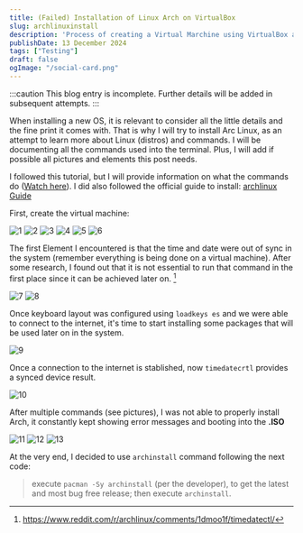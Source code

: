 ```yaml
---
title: (Failed) Installation of Linux Arch on VirtualBox
slug: archlinuxinstall
description: 'Process of creating a Virtual Marchine using VirtualBox and Linux Arch'
publishDate: 13 December 2024
tags: ["Testing"]
draft: false
ogImage: "/social-card.png"
---
```




:::caution
This blog entry is incomplete. Further details will be added in subsequent attempts. 
:::

When installing a new OS, it is relevant to consider all the little details and the fine print it comes with. That is why I will try to install Arc Linux, as an attempt to learn more about Linux (distros) and commands. I will be documenting all the commands used into the terminal. Plus, I will add if possible all pictures and elements this post needs. 

I followed this tutorial, but I will provide information on what the commands do ([Watch here](https://www.youtube.com/watch?v=naVqseLsGqM)). I did also followed the official guide to install: [archlinux Guide](https://wiki.archlinux.org/title/Installation_guide)  

First, create the virtual machine:

![1](https://pub-18229f9d31f241a4b80d8d8a9c50ec52.r2.dev/Screenshot2024-12-12085103.png) 
![2](https://pub-18229f9d31f241a4b80d8d8a9c50ec52.r2.dev/Screenshot2024-12-12085109.png) 
![3](https://pub-18229f9d31f241a4b80d8d8a9c50ec52.r2.dev/Screenshot2024-12-12085113.png) 
![4](https://pub-18229f9d31f241a4b80d8d8a9c50ec52.r2.dev/Screenshot2024-12-12085345.png) 
![5](https://pub-18229f9d31f241a4b80d8d8a9c50ec52.r2.dev/Screenshot2024-12-12085350.png) 
![6](https://pub-18229f9d31f241a4b80d8d8a9c50ec52.r2.dev/Screenshot2024-12-12085408.png) 

The first Element I encountered is that the time and date were out of sync in the system (remember everything is being done on a virtual machine). After some research, I found out that it is not essential to run that command in the first place since it can be achieved later on. [^1]

![7](https://pub-18229f9d31f241a4b80d8d8a9c50ec52.r2.dev/Screenshot2024-12-12085735.png)
![8](https://pub-18229f9d31f241a4b80d8d8a9c50ec52.r2.dev/Screenshot2024-12-12085812.png)

Once keyboard layout was configured using ```loadkeys es``` and we were able to connect to the internet, it's time to start installing some packages that will be used later on in the system. 

![9](https://pub-18229f9d31f241a4b80d8d8a9c50ec52.r2.dev/Screenshot2024-12-12091027.png)

Once a connection to the internet is stablished, now ```timedatecrtl``` provides a synced device result. 

![10](https://pub-18229f9d31f241a4b80d8d8a9c50ec52.r2.dev/Screenshot2024-12-12091532.png)

After multiple commands (see pictures), I was not able to properly install Arch, it constantly kept showing error messages and booting into the **.ISO**

![11](https://pub-18229f9d31f241a4b80d8d8a9c50ec52.r2.dev/Screenshot2024-12-12092830.png)
![12](https://pub-18229f9d31f241a4b80d8d8a9c50ec52.r2.dev/Screenshot2024-12-12092223.png)
![13](https://pub-18229f9d31f241a4b80d8d8a9c50ec52.r2.dev/Screenshot2024-12-12093636.png)

At the very end, I decided to use ```archinstall``` command following the next code:


> execute ```pacman -Sy archinstall``` (per the developer), to get the latest and most bug free release; then execute ```archinstall```.



[^1]: https://www.reddit.com/r/archlinux/comments/1dmoo1f/timedatectl/

